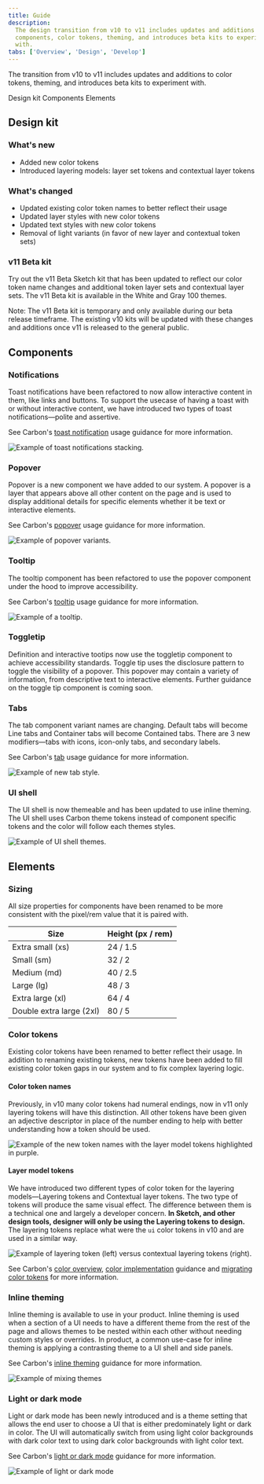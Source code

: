 ```yaml
---
title: Guide
description:
  The design transition from v10 to v11 includes updates and additions to
  components, color tokens, theming, and introduces beta kits to experiment
  with.
tabs: ['Overview', 'Design', 'Develop']
---
```


<PageDescription>

The transition from v10 to v11 includes updates and additions to color tokens,
theming, and introduces beta kits to experiment with.

</PageDescription>

<AnchorLinks>
  <AnchorLink>Design kit</AnchorLink>
  <AnchorLink>Components</AnchorLink>
  <AnchorLink>Elements</AnchorLink>
</AnchorLinks>

## Design kit

### What's new

- Added new color tokens
- Introduced layering models: layer set tokens and contextual layer tokens

### What's changed

- Updated existing color token names to better reflect their usage
- Updated layer styles with new color tokens
- Updated text styles with new color tokens
- Removal of light variants (in favor of new layer and contextual token sets)

### v11 Beta kit

Try out the v11 Beta Sketch kit that has been updated to reflect our color token
name changes and additional token layer sets and contextual layer sets. The v11
Beta kit is available in the White and Gray 100 themes.

<InlineNotification>
  Note: The v11 Beta kit is temporary and only available during our beta release
  timeframe. The existing v10 kits will be updated with these changes and
  additions once v11 is released to the general public.
</InlineNotification>

<Row className="resource-card-group">
<Column colLg={4} colMd={4} noGutterSm>
<ResourceCard
    subTitle="White theme (Beta)"
    href="sketch://add-library/cloud/fabc8814-ead2-4eeb-a893-ef3b6ea88875"
    actionIcon="download"
    >

<MdxIcon name="sketch" />

</ResourceCard>
</Column>
<Column colLg={4} colMd={4} noGutterSm>
<ResourceCard
    subTitle="Gray 100 theme (Beta)"
    actionIcon="download"
    href="sketch://add-library/cloud/9b33e49d-9b79-4696-9f57-c7a15c1e276a"
    >
      
<MdxIcon name="sketch" />

</ResourceCard>
</Column>
</Row>

## Components

### Notifications

Toast notifications have been refactored to now allow interactive content in
them, like links and buttons. To support the usecase of having a toast with or
without interactive content, we have introduced two types of toast
notifications—polite and assertive.

See Carbon's
[toast notification](https://v11.carbondesignsystem.com/components/notification/usage/#toast-notifications)
usage guidance for more information.

<Row>
<Column colLg={8}>

![Example of toast notifications stacking.](images/05_toast_context_608.gif)

</Column>
</Row>

### Popover

Popover is a new component we have added to our system. A popover is a layer
that appears above all other content on the page and is used to display
additional details for specific elements whether it be text or interactive
elements.

See Carbon's
[popover](https://v11.carbondesignsystem.com/components/popover/usage/) usage
guidance for more information.

<Row>
<Column colLg={8}>

![Example of popover variants.](images/popover-usage-1.png)

</Column>
</Row>

### Tooltip

The tooltip component has been refactored to use the popover component under the
hood to improve accessibility.

See Carbon's
[tooltip](https://v11.carbondesignsystem.com/components/tooltip/usage/) usage
guidance for more information.

<Row>
<Column colLg={8}>

![Example of a tooltip.](images/tooltip-usage-1.png)

</Column>
</Row>

### Toggletip

Definition and interactive tootips now use the toggletip component to achieve
accessibility standards. Toggle tip uses the disclosure pattern to toggle the
visibility of a popover. This popover may contain a variety of information, from
descriptive text to interactive elements. Further guidance on the toggle tip
component is coming soon.

### Tabs

The tab component variant names are changing. Default tabs will become Line tabs
and Container tabs will become Contained tabs. There are 3 new modifiers—tabs
with icons, icon-only tabs, and secondary labels.

See Carbon's [tab](https://v11.carbondesignsystem.com/components/tabs/usage/)
usage guidance for more information.

<Row>
<Column colLg={8}>

![Example of new tab style.](images/contained-tabs.png)

</Column>
</Row>

### UI shell

The UI shell is now themeable and has been updated to use inline theming. The UI
shell uses Carbon theme tokens instead of component specific tokens and the
color will follow each themes styles.

<Row>
<Column colLg={8}>

![Example of UI shell themes.](images/ui-shell-themes.png)

</Column>
</Row>

## Elements

### Sizing

All size properties for components have been renamed to be more consistent with
the pixel/rem value that it is paired with.

| Size                     | Height (px / rem) |
| ------------------------ | ----------------- |
| Extra small (xs)         | 24 / 1.5          |
| Small (sm)               | 32 / 2            |
| Medium (md)              | 40 / 2.5          |
| Large (lg)               | 48 / 3            |
| Extra large (xl)         | 64 / 4            |
| Double extra large (2xl) | 80 / 5            |

### Color tokens

Existing color tokens have been renamed to better reflect their usage. In
addition to renaming existing tokens, new tokens have been added to fill
existing color token gaps in our system and to fix complex layering logic.

#### Color token names

Previously, in v10 many color tokens had numeral endings, now in v11 only
layering tokens will have this distinction. All other tokens have been given an
adjective descriptor in place of the number ending to help with better
understanding how a token should be used.

<Row>
<Column colLg={8}>

![Example of the new token names with the layer model tokens highlighted in purple.](images/color-implementation-layer-set-3.png)

</Column>
</Row>

#### Layer model tokens

We have introduced two different types of color token for the layering
models—Layering tokens and Contextual layer tokens. The two type of tokens will
produce the same visual effect. The difference between them is a technical one
and largely a developer concern. **In Sketch, and other design tools, designer
will only be using the Layering tokens to design.** The layering tokens replace
what were the `ui` color tokens in v10 and are used in a similar way.

<Row>
<Column colLg={8}>

![Example of layering token (left) versus contextual layering tokens (right).](images/color-implementation-compare.png)

</Column>
</Row>

See Carbon's
[color overview](https://v11.carbondesignsystem.com/guidelines/color/overview/),
[color implementation](https://v11.carbondesignsystem.com/guidelines/color/implementation)
guidance and
[migrating color tokens](https://github.com/carbon-design-system/carbon/blob/main/docs/migration/11.x-color.md)
for more information.

### Inline theming

Inline theming is available to use in your product. Inline theming is used when
a section of a UI needs to have a different theme from the rest of the page and
allows themes to be nested within each other without needing custom styles or
overrides. In product, a common use-case for inline theming is applying a
contrasting theme to a UI shell and side panels.

See Carbon's
[inline theming](https://v11.carbondesignsystem.com/guidelines/color/implementation#inline-theming)
guidance for more information.

<Row>
<Column colLg={8}>

![Example of mixing themes](images/color-implementation-inline-1.png)

</Column>
</Row>

### Light or dark mode

Light or dark mode has been newly introduced and is a theme setting that allows
the end user to choose a UI that is either predominately light or dark in color.
The UI will automatically switch from using light color backgrounds with dark
color text to using dark color backgrounds with light color text.

See Carbon's
[light or dark mode](https://v11.carbondesignsystem.com/guidelines/color/implementation#light-or-dark-mode)
guidance for more information.

<Row>
<Column colLg={8}>

![Example of light or dark mode](images/light-or-dark-mode.png)

</Column>
</Row>
